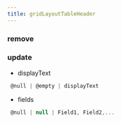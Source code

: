 ```yaml
---
title: gridLayoutTableHeader
---
```


### remove


### update

- displayText
```js 
 @null | @empty | displayText
```
- fields
```js 
 @null | null | Field1, Field2,...
```

